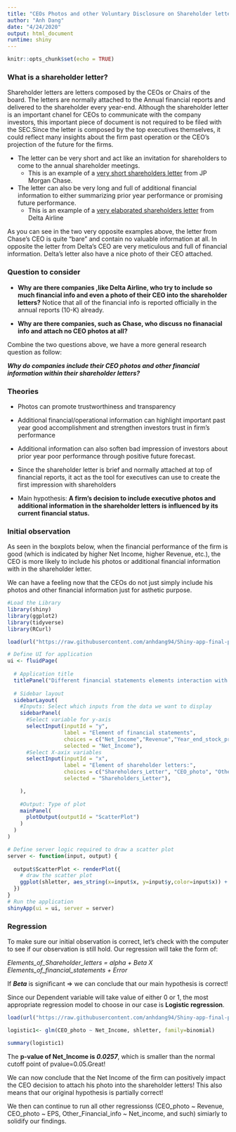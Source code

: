 ```yaml
---
title: "CEOs Photos and other Voluntary Disclosure on Shareholder letters"
author: "Anh Dang"
date: "4/24/2020"
output: html_document
runtime: shiny
---
```


```r
knitr::opts_chunk$set(echo = TRUE)
```

### What is a shareholder letter? 
Shareholder letters are letters composed by the CEOs or Chairs of the board. The letters are normally attached to the Annual financial reports and delivered to the shareholder every year-end.
Although the shareholder letter is an important chanel for CEOs to communicate with the company investors, this important piece of document is not required to be filed with the SEC.Since the letter is composed by the top executives themselves, it could reflect many insights about the firm past operation or the CEO’s projection of the future for the firms.

* The letter can be very short and act like an invitation for shareholders to come to the annual shareholder meetings.
  + This is an example of a [very short shareholders letter](https://github.com/anhdang94/Shiny-app-final-project/blob/master/Examples/Chase%20shareholders%20letter.png) from JP Morgan Chase.
 
* The letter can also be very long and full of additional financial information to either summarizing prior year performance or promising future performance.
  + This is an example of a [very elaborated shareholders letter](https://github.com/anhdang94/Shiny-app-final-project/blob/master/Examples/Delta%20Airline%20shareholders%20letter.png) from Delta Airline


As you can see in the two very opposite examples above, the letter from Chase's CEO is quite "bare" and contain no valuable information at all. In opposite the letter from Delta's CEO are very meticulous and full of financial information. Delta's letter also have a nice photo of their CEO attached.



### Question to consider
*  __Why are there companies ,like Delta Airline, who try to include so much financial info and even a photo of their CEO into the shareholder letters?__  Notice that all of the financial info is reported officially in the annual reports (10-K) already. 


*  __Why are there companies, such as Chase, who discuss no finanacial info and attach no CEO photos at all?__  

Combine the two questions above, we have a more general research question as follow:

*__Why do companies include their CEO photos and other financial information within their shareholder letters?__*



### Theories

* Photos can promote trustworthiness and transparency

* Additional financial/operational information can highlight important past year good accomplishment and strengthen investors trust in firm’s performance

* Additional information can also soften bad impression of investors about prior year poor performance through positive future forecast.

* Since the shareholder letter is brief and normally attached at top of financial reports, it act as the tool for executives can use to create the first impression with shareholders

* Main hypothesis: __A firm’s decision to include executive photos and additional information in the shareholder letters is influenced by its current financial status.__



### Initial observation
As seen in the boxplots below, when the financial performance of the firm is good (which is indicated by higher Net Income, higher Revenue, etc.), the CEO is more likely to include his photos or additional financial information with in the shareholder letter. 

We can have a feeling now that the CEOs do not just simply include his photos and other financial information just for asthetic purpose.



```r
#Load the Library
library(shiny)
library(ggplot2)
library(tidyverse)
library(RCurl)

load(url("https://raw.githubusercontent.com/anhdang94/Shiny-app-final-project/master/Sharehoders_letter_part1.RData"))

# Define UI for application 
ui <- fluidPage(
  
  # Application title
  titlePanel("Different financial statements elements interaction with shareholder letter elements"),
  
  # Sidebar layout
  sidebarLayout(
    #Inputs: Select which inputs from the data we want to display
    sidebarPanel(
      #Select variable for y-axis
      selectInput(inputId = "y", 
                  label = "Element of financial statements",
                  choices = c("Net_Income","Revenue","Year_end_stock_price","EPS"), 
                  selected = "Net_Income"),
      #Select X-axix variables
      selectInput(inputId = "x", 
                  label = "Element of shareholder letters:",
                  choices = c("Shareholders_Letter", "CEO_photo", "Other_Financial_info"), 
                  selected = "Shareholders_Letter"),

    ),
    
    #Output: Type of plot
    mainPanel(
      plotOutput(outputId = "ScatterPlot") 
    )
  )
)

# Define server logic required to draw a scatter plot
server <- function(input, output) {
  
  output$ScatterPlot <- renderPlot({
    # draw the scatter plot
    ggplot(shletter, aes_string(x=input$x, y=input$y,color=input$x)) + geom_boxplot() #Notice the difference between the ggplots
  })
}
# Run the application 
shinyApp(ui = ui, server = server)

```



### Regression
To make sure our initial observation is correct, let's check with the computer to see if our observation is still hold.
Our regression will take the form of: 

*Elements_of_Shareholder_letters = alpha + Beta X Elements_of_financial_statements + Error*


If *__Beta__* is significant => we can conclude that our main hypothesis is correct!

Since our Dependent variable will take value of either 0 or 1, the most appropriate regression model to choose in our case is __Logistic regression__.


```r


load(url("https://raw.githubusercontent.com/anhdang94/Shiny-app-final-project/master/Sharehoders_letter_part1.RData"))

logistic1<- glm(CEO_photo ~ Net_Income, shletter, family=binomial)

summary(logistic1)

```

The __p-value of Net_Income is *0.0257*__, which is smaller than the normal cutoff point of pvalue=0.05.Great! 

We can now conclude that the Net Income of the firm can positively impact the CEO decision to attach his photo into the shareholder letters! This also means that our original hypothesis is partially correct!

We then can continue to run all other regressionss (CEO_photo ~ Revenue, CEO_photo ~ EPS, Other_Financial_info ~ Net_income, and such) simiarly to solidify our findings.


